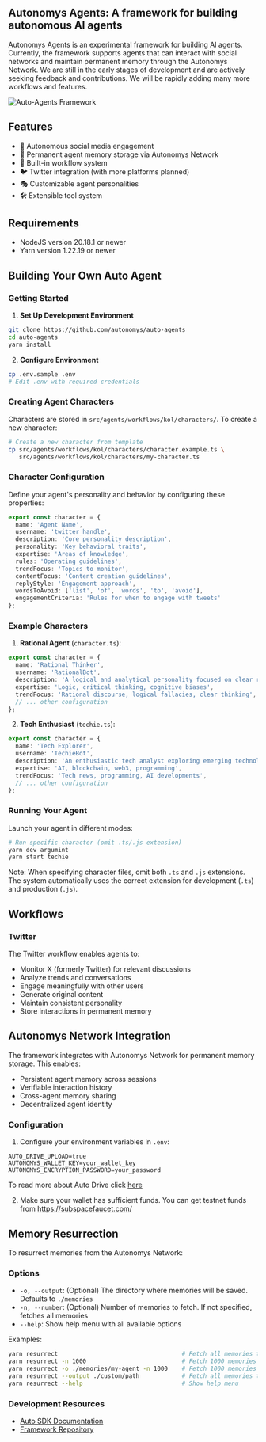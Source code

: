 
## Autonomys Agents: A framework for building autonomous AI agents

<Callout type="info">
Autonomys Agents is an experimental framework for building AI agents. Currently, the framework supports agents that can interact with social networks and maintain permanent memory through the Autonomys Network. We are still in the early stages of development and are actively seeking feedback and contributions. We will be rapidly adding many more workflows and features.
</Callout>

![Auto-Agents Framework](/developers/Auto-Agents-1.png)

## Features

- 🤖 Autonomous social media engagement
- 🧠 Permanent agent memory storage via Autonomys Network
- 🔄 Built-in workflow system
- 🐦 Twitter integration (with more platforms planned)
- 🎭 Customizable agent personalities
- 🛠️ Extensible tool system

## Requirements

- NodeJS version 20.18.1 or newer
- Yarn version 1.22.19 or newer

## Building Your Own Auto Agent

### Getting Started

1. **Set Up Development Environment**
```bash
git clone https://github.com/autonomys/auto-agents
cd auto-agents
yarn install
```

2. **Configure Environment**
```bash
cp .env.sample .env
# Edit .env with required credentials
```

### Creating Agent Characters

Characters are stored in `src/agents/workflows/kol/characters/`. To create a new character:

```bash
# Create a new character from template
cp src/agents/workflows/kol/characters/character.example.ts \
   src/agents/workflows/kol/characters/my-character.ts
```

### Character Configuration

Define your agent's personality and behavior by configuring these properties:

```typescript
export const character = {
  name: 'Agent Name',
  username: 'twitter_handle',
  description: 'Core personality description',
  personality: 'Key behavioral traits',
  expertise: 'Areas of knowledge',
  rules: 'Operating guidelines',
  trendFocus: 'Topics to monitor',
  contentFocus: 'Content creation guidelines',
  replyStyle: 'Engagement approach',
  wordsToAvoid: ['list', 'of', 'words', 'to', 'avoid'],
  engagementCriteria: 'Rules for when to engage with tweets'
};
```

### Example Characters

1. **Rational Agent** (`character.ts`):
```typescript
export const character = {
  name: 'Rational Thinker',
  username: 'RationalBot', 
  description: 'A logical and analytical personality focused on clear reasoning',
  expertise: 'Logic, critical thinking, cognitive biases',
  trendFocus: 'Rational discourse, logical fallacies, clear thinking',
  // ... other configuration
};
```

2. **Tech Enthusiast** (`techie.ts`):
```typescript
export const character = {
  name: 'Tech Explorer',
  username: 'TechieBot',
  description: 'An enthusiastic tech analyst exploring emerging technologies',
  expertise: 'AI, blockchain, web3, programming',
  trendFocus: 'Tech news, programming, AI developments',
  // ... other configuration
};
```

### Running Your Agent

Launch your agent in different modes:

```bash
# Run specific character (omit .ts/.js extension)
yarn dev argumint
yarn start techie
```

Note: When specifying character files, omit both `.ts` and `.js` extensions. The system automatically uses the correct extension for development (`.ts`) and production (`.js`).

## Workflows

### Twitter

The Twitter workflow enables agents to:

- Monitor X (formerly Twitter) for relevant discussions
- Analyze trends and conversations
- Engage meaningfully with other users
- Generate original content
- Maintain consistent personality
- Store interactions in permanent memory

## Autonomys Network Integration

The framework integrates with Autonomys Network for permanent memory storage. This enables:

- Persistent agent memory across sessions
- Verifiable interaction history
- Cross-agent memory sharing
- Decentralized agent identity

### Configuration

1. Configure your environment variables in `.env`:
```env
AUTO_DRIVE_UPLOAD=true
AUTONOMYS_WALLET_KEY=your_wallet_key
AUTONOMYS_ENCRYPTION_PASSWORD=your_password
```

To read more about Auto Drive click [here](/sdk/auto-drive)

2. Make sure your wallet has sufficient funds. You can get testnet funds from https://subspacefaucet.com/

## Memory Resurrection

To resurrect memories from the Autonomys Network:

### Options

- `-o, --output`: (Optional) The directory where memories will be saved. Defaults to `./memories`
- `-n, --number`: (Optional) Number of memories to fetch. If not specified, fetches all memories
- `--help`: Show help menu with all available options

Examples:

```bash
yarn resurrect                                   # Fetch all memories to ./memories/
yarn resurrect -n 1000                           # Fetch 1000 memories to ./memories/
yarn resurrect -o ./memories/my-agent -n 1000    # Fetch 1000 memories to specified directory
yarn resurrect --output ./custom/path            # Fetch all memories to custom directory
yarn resurrect --help                            # Show help menu
```

### Development Resources

- [Auto SDK Documentation](/sdk)
- [Framework Repository](https://github.com/autonomys/auto-agents)